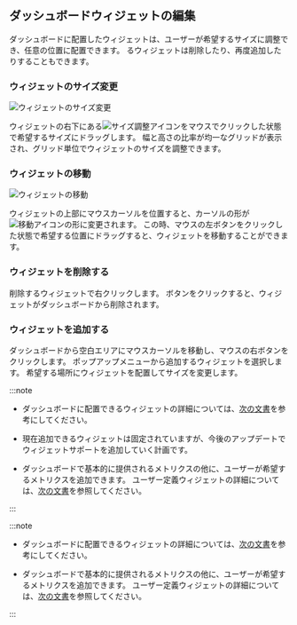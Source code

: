 ## ダッシュボードウィジェットの編集

ダッシュボードに配置したウィジェットは、ユーザーが希望するサイズに調整でき、任意の位置に配置できます。 るウィジェットは削除したり、再度追加したりすることもできます。

### ウィジェットのサイズ変更

<InDoc product="java,php,python,nodejs,dotent,golang">
<ImgLang img='apm-dashboard-widget-resize.png' desc='ウィジェットのサイズ変更' />
</InDoc>

<InDoc product="postgresql,mysql,redis,mongodb,oracle-pro,oracle,altibase,cubrid,mssql">

![ウィジェットのサイズ変更](/img/db-dashboard-widget-resize.png)

</InDoc>

ウィジェットの右下にある![サイズ調整アイコン](/img/ic-widget-size.svg)をマウスでクリックした状態で希望するサイズにドラッグします。 幅と高さの比率が均一なグリッドが表示され、グリッド単位でウィジェットのサイズを調整できます。

### ウィジェットの移動

<InDoc product="java,php,python,nodejs,dotent,golang">
<ImgLang img='apm-dashboard-widget-move.png' desc='ウィジェットを移動する' />
</InDoc>

<InDoc product="postgresql,mysql,redis,mongodb,oracle-pro,oracle,altibase,cubrid,mssql">

![ウィジェットの移動](/img/db-dashboard-widget-move.png)

</InDoc>

ウィジェットの上部にマウスカーソルを位置すると、カーソルの形が![移動アイコン](/img/ic-move-pointer.svg)の形に変更されます。 この時、マウスの左ボタンをクリックした状態で希望する位置にドラッグすると、ウィジェットを移動することができます。

### ウィジェットを削除する

<InDoc product="java,php,python,nodejs,dotent,golang">
<ImgLang img='apm-dashboard-widget-remove.png' desc='ウィジェットを削除する' />
</InDoc>

<InDoc product="postgresql,mysql,redis,mongodb,oracle-pro,oracle,altibase,cubrid,mssql">

<ImgLang img='db-dashboard-widget-remove.png' desc='ウィジェット削除' />

</InDoc>

削除するウィジェットで右クリックします。 <Cmdname sid="delete" className="uitext" />ボタンをクリックすると、ウィジェットがダッシュボードから削除されます。

### ウィジェットを追加する

<InDoc product="java,php,python,nodejs,dotent,golang"><ImgLang img='apm-dashboard-widget-add.png' desc='ウィジェットを追加する' /></InDoc>

<InDoc product="postgresql,mysql,redis,mongodb,oracle-pro,oracle,altibase,cubrid,mssql"><ImgLang img="db-dashboard-widget-add.png" desc="ウィジェットを追加する" /></InDoc>

ダッシュボードから空白エリアにマウスカーソルを移動し、マウスの右ボタンをクリックします。 ポップアップメニューから追加するウィジェットを選択します。 希望する場所にウィジェットを配置してサイズを変更します。

<InDoc pages="dashboard">

:::note

- ダッシュボードに配置できるウィジェットの詳細については、[次の文書](#about-widget)を参考にしてください。

- 現在追加できるウィジェットは固定されていますが、今後のアップデートでウィジェットサポートを追加していく計画です。

- ダッシュボードで基本的に提供されるメトリクスの他に、ユーザーが希望するメトリクスを追加できます。 ユーザー定義ウィジェットの詳細については、[次の文書](#customwidget)を参照してください。

:::

</InDoc>

<InDoc pages="multi-instance-monitoring">

:::note

- ダッシュボードに配置できるウィジェットの詳細については、[次の文書](#about-widget)を参考にしてください。

- ダッシュボードで基本的に提供されるメトリクスの他に、ユーザーが希望するメトリクスを追加できます。 ユーザー定義ウィジェットの詳細については、[次の文書](#customwidget)を参照してください。

:::

</InDoc>

